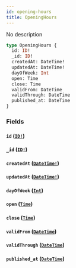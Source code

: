 ```yaml
---
id: opening-hours
title: OpeningHours
---
```


No description

```graphql
type OpeningHours {
  id: ID!
  _id: ID!
  createdAt: DateTime!
  updatedAt: DateTime!
  dayOfWeek: Int
  open: Time
  close: Time
  validFrom: DateTime
  validThrough: DateTime
  published_at: DateTime
}
```

### Fields

#### `id` ([`ID!`](/v1/scalars/id))

#### `_id` ([`ID!`](/v1/scalars/id))

#### `createdAt` ([`DateTime!`](/v1/scalars/date-time))

#### `updatedAt` ([`DateTime!`](/v1/scalars/date-time))

#### `dayOfWeek` ([`Int`](/v1/scalars/int))

#### `open` ([`Time`](/v1/scalars/time))

#### `close` ([`Time`](/v1/scalars/time))

#### `validFrom` ([`DateTime`](/v1/scalars/date-time))

#### `validThrough` ([`DateTime`](/v1/scalars/date-time))

#### `published_at` ([`DateTime`](/v1/scalars/date-time))
